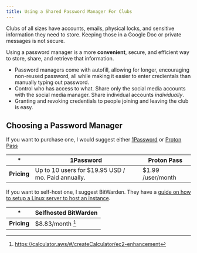 ```yaml
---
title: Using a Shared Password Manager For Clubs
---
```


Clubs of all sizes have accounts, emails, physical locks, and sensitive
information they need to store. Keeping those in a Google Doc or private
messages is not secure.

Using a password manager is a more **convenient**, secure, and efficient way to
store, share, and retrieve that information.

- Password managers come with autofill, allowing for longer, encouraging
  non-reused password, all while making it easier to enter credientals than
  manually typing out password.
- Control who has access to what. Share only the social media accounts with the
  social media manager. Share individual accounts _individually_.
- Granting and revoking credentials to people joining and leaving the club is
  easy.

## Choosing a Password Manager

If you want to purchase one, I would suggest either
[1Password](https://1password.com/pricing) or
[Proton Pass](https://proton.me/business/pass)

| \*          | 1Password                                          | Proton Pass       |
| ----------- | -------------------------------------------------- | ----------------- |
| **Pricing** | Up to 10 users for $19.95 USD / mo. Paid annually. | $1.99 /user/month |

If you want to self-host one, I suggest BitWarden. They have a
[guide on how to setup a Linux server to host an instance](https://bitwarden.com/help/install-on-premise-linux/).

| \*          | Selfhosted BitWarden |
| ----------- | -------------------- |
| **Pricing** | $8.83/month [^1]     |

[^1]: https://calculator.aws/#/createCalculator/ec2-enhancement
